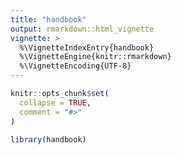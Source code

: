```yaml
---
title: "handbook"
output: rmarkdown::html_vignette
vignette: >
  %\VignetteIndexEntry{handbook}
  %\VignetteEngine{knitr::rmarkdown}
  %\VignetteEncoding{UTF-8}
---
```


```r
knitr::opts_chunk$set(
  collapse = TRUE,
  comment = "#>"
)
```

```r
library(handbook)
```
